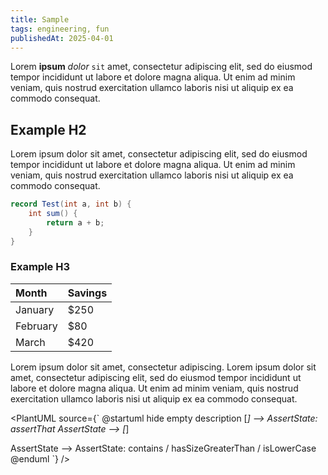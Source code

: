 ```yaml
---
title: Sample
tags: engineering, fun
publishedAt: 2025-04-01
---
```


Lorem **ipsum** _dolor_ `sit` amet, consectetur adipiscing elit, sed do eiusmod tempor incididunt ut labore et dolore magna aliqua. Ut enim ad minim veniam, quis nostrud exercitation ullamco laboris nisi ut aliquip ex ea commodo consequat.

## Example H2

Lorem ipsum dolor sit amet, consectetur adipiscing elit, sed do eiusmod tempor incididunt ut labore et dolore magna aliqua. Ut enim ad minim veniam, quis nostrud exercitation ullamco laboris nisi ut aliquip ex ea commodo consequat.

```java
record Test(int a, int b) {
    int sum() {
        return a + b;
    }
}
```

### Example H3

| Month    | Savings |
| :------- | :------ |
| January  | $250    |
| February | $80     |
| March    | $420    |

<Info title="Example title">
    Lorem ipsum dolor sit amet, consectetur adipiscing.
</Info>

<Warning>
    Lorem ipsum dolor sit amet, consectetur adipiscing elit, sed do eiusmod
    tempor incididunt ut labore et dolore magna aliqua. Ut enim ad minim veniam,
    quis nostrud exercitation ullamco laboris nisi ut aliquip ex ea commodo
    consequat.
</Warning>

<PlantUML source={`
@startuml
hide empty description
[*] --> AssertState: assertThat
AssertState --> [*]

AssertState --> AssertState: contains / hasSizeGreaterThan / isLowerCase
@enduml
`} />

